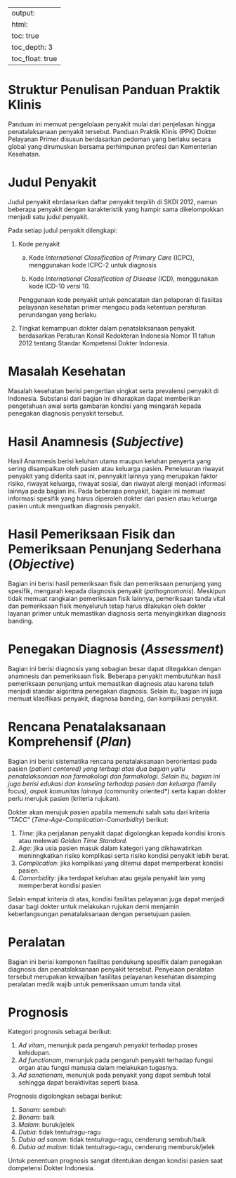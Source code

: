 
---
output:
  html:
    toc: true
    toc_depth: 3
    toc_float: true
---

# Struktur Penulisan Panduan Praktik Klinis

Panduan ini memuat pengelolaan penyakit mulai dari penjelasan hingga
penatalaksanaan penyakit tersebut. Panduan Praktik Klinis (PPK) Dokter
Pelayanan Primer disusun berdasarkan pedoman yang berlaku secara global yang
dirumuskan bersama perhimpunan profesi dan Kementerian Kesehatan.

# Judul Penyakit

Judul penyakit ebrdasarkan daftar penyakit terpilih di SKDI 2012, namun beberapa penyakit dengan karakteristik yang hampir sama dikelompokkan menjadi satu judul penyakit. 

Pada setiap judul penyakit dilengkapi:

1. Kode penyakit

   a. Kode *International Classification of Primary Care* (ICPC), menggunakan
   kode ICPC-2 untuk diagnosis

   b. Kode *International Classification of Disease* (ICD), menggunakan kode
   ICD-10 versi 10.

   Penggunaan kode penyakit untuk pencatatan dan pelaporan di fasiitas
   pelayanan kesehatan primer mengacu pada ketentuan peraturan perundangan yang
   berlaku

2. Tingkat kemampuan dokter dalam penatalaksanaan penyakit berdasarkan
   Peraturan Konsil Kedokteran Indonesia Nomor 11 tahun 2012 tentang Standar
   Kompetensi Dokter Indonesia.

# Masalah Kesehatan

Masalah kesehatan berisi pengertian singkat serta prevalensi penyakit di
Indonesia. Substansi dari bagian ini diharapkan dapat memberikan pengetahuan
awal serta gambaran kondisi yang mengarah kepada penegakan diagnosis penyakit
tersebut.

# Hasil Anamnesis (*Subjective*)

Hasil Anamnesis berisi keluhan utama maupun keluhan penyerta yang sering
disampaikan oleh pasien atau keluarga pasien. Penelusuran riwayat penyakit yang
diderita saat ini, pennyakit lainnya yang merupakan faktor risiko, riwayat
keluarga, riwayat sosial, dan riwayat alergi menjadi informasi lainnya pada
bagian ini. Pada beberapa penyakit, bagian ini memuat informasi spesifik yang
harus diperoleh dokter dari pasien atau keluarga pasien untuk menguatkan
diagnosis penyakit.

# Hasil Pemeriksaan Fisik dan Pemeriksaan Penunjang Sederhana (*Objective*)

Bagian ini berisi hasil pemeriksaan fisik dan pemeriksaan penunjang yang
spesifik, mengarah kepada diagnosis penyakit (*pathognomonis*). Meskipun tidak
memuat rangkaian pemeriksaan fisik lainnya, pemeriksaan tanda vital dan
pemeriksaan fisik menyeluruh tetap harus dilakukan oleh dokter layanan primer
untuk memastikan diagnosis serta menyingkirkan diagnosis banding.

# Penegakan Diagnosis (*Assessment*)

Bagian ini berisi diagnosis yang sebagian besar dapat ditegakkan dengan
anamnesis dan pemeriksaan fisik. Beberapa penyakit membutuhkan hasil
pemeriksaan penunjang untuk memastikan diagnosis atau karena telah menjadi
standar algoritma penegakan diagnosis. Selain itu, bagian ini juga memuat
klasifikasi penyakit, diagnosa banding, dan komplikasi penyakit.

# Rencana Penatalaksanaan Komprehensif (*Plan*) 

Bagian ini berisi sistematika rencana penatalaksanaan berorientasi pada pasien
(*patient centered) yang terbagi atas dua bagian yaitu penatalaksanaan non
farmakologi dan farmakologi. Selain itu, bagian ini juga berisi edukasi dan
konseling terhadap pasien dan keluarga (*family focus*), aspek komunitas
lainnya (*community oriented*) serta kapan dokter perlu merujuk pasien (kriteria
rujukan).

Dokter akan merujuk pasien apabila memenuhi salah satu dari kriteria "TACC" (*Time-Age-Complication-Comorbidity*) berikut:

1. *Time*: jika perjalanan penyakit dapat digolongkan kepada kondisi kronis
   atau melewati *Golden Time Standard*.
2. *Age*: jika usia pasien masuk dalam kategori yang dikhawatirkan
   meninngkatkan risiko komplikasi serta risiko kondisi penyakit lebih berat.
3. *Complication*: jika komplikasi yang ditemui dapat memperberat kondisi pasien.
4. *Comorbidity*: jika terdapat keluhan atau gejala penyakit lain yang
   memperberat kondisi pasien

Selain empat kriteria di atas, kondisi fasilitas pelayanan juga dapat menjadi
dasar bagi dokter untuk melakukan rujukan demi menjamin keberlangsungan
penatalaksanaan dengan persetujuan pasien.

# Peralatan

Bagian ini berisi komponen fasilitas pendukung spesifik dalam penegakan
diagnosis dan penatalaksanaan penyakit tersebut. Penyeiaan peralatan tersebut
merupakan kewajiban fasilitas pelayanan kesehatan disamping peralatan medik
wajib untuk pemeriksaan umum tanda vital.

# Prognosis

Kategori prognosis sebagai berikut:

1. *Ad vitam*, menunjuk pada pengaruh penyakit terhadap proses kehidupan.
2. *Ad functionam*, menunjuk pada pengaruh penyakit terhadap fungsi organ atau
   fungsi manusia dalam melakukan tugasnya.
3. *Ad sanationam*, menunjuk pada penyakit yang dapat sembuh total sehingga
   dapat beraktivitas seperti biasa.

Prognosis digolongkan sebagai berikut:

1. *Sanam*: sembuh
2. *Bonam*: baik
3. *Malam*: buruk/jelek
4. *Dubia*: tidak tentu/ragu-ragu
5. *Dubia ad sanam*: tidak tentu/ragu-ragu, cenderung sembuh/baik
6. *Dubia ad malam*: tidak tentu/ragu-ragu, cenderung memburuk/jelek

Untuk penentuan prognosis sangat ditentukan dengan kondisi pasien saat
dompetensi Dokter Indonesia.
